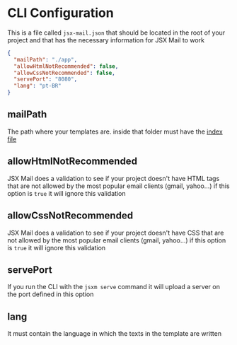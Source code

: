 # CLI Configuration

This is a file called `jsx-mail.json` that should be located in the root of your project and that has the necessary information for JSX Mail to work

```json
{
  "mailPath": "./app",
  "allowHtmlNotRecommended": false,
  "allowCssNotRecommended": false,
  "servePort": "8080",
  "lang": "pt-BR"
}
```

## mailPath

The path where your templates are. inside that folder must have the [index file](/docs/index-file)

## allowHtmlNotRecommended

JSX Mail does a validation to see if your project doesn't have HTML tags that are not allowed by the most popular email clients (gmail, yahoo...) if this option is `true` it will ignore this validation

## allowCssNotRecommended

JSX Mail does a validation to see if your project doesn't have CSS that are not allowed by the most popular email clients (gmail, yahoo...) if this option is `true` it will ignore this validation

## servePort

If you run the CLI with the `jsxm serve` command it will upload a server on the port defined in this option

## lang

It must contain the language in which the texts in the template are written
